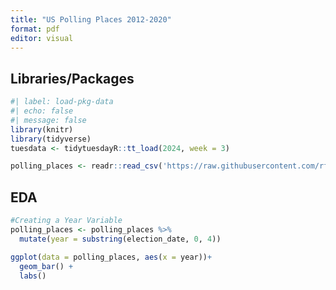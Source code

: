 ```yaml
---
title: "US Polling Places 2012-2020"
format: pdf
editor: visual
---
```


## Libraries/Packages

```r
#| label: load-pkg-data
#| echo: false
#| message: false
library(knitr) 
library(tidyverse)
tuesdata <- tidytuesdayR::tt_load(2024, week = 3)

```

```r
polling_places <- readr::read_csv('https://raw.githubusercontent.com/rfordatascience/tidytuesday/master/data/2024/2024-01-16/polling_places.csv')

```

## EDA

```r
#Creating a Year Variable
polling_places <- polling_places %>% 
  mutate(year = substring(election_date, 0, 4))
```

```r
ggplot(data = polling_places, aes(x = year))+
  geom_bar() +
  labs()
```
